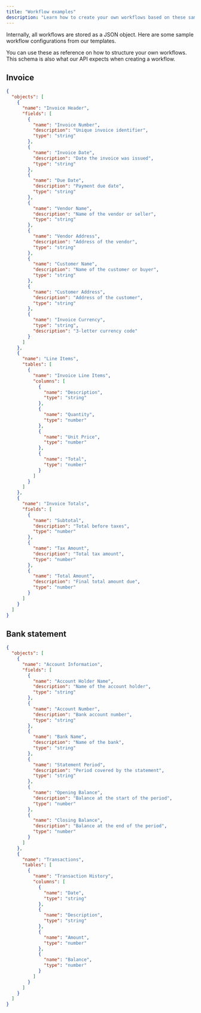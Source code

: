 ```yaml
---
title: "Workflow examples"
description: "Learn how to create your own workflows based on these samples"
---
```


Internally, all workflows are stored as a JSON object. Here are some sample workflow configurations from our templates.

You can use these as reference on how to structure your own workflows. This schema is also what our API expects when creating a workflow.

## Invoice

```JSON
{
  "objects": [
    {
      "name": "Invoice Header",
      "fields": [
        {
          "name": "Invoice Number",
          "description": "Unique invoice identifier",
          "type": "string"
        },
        {
          "name": "Invoice Date",
          "description": "Date the invoice was issued",
          "type": "string"
        },
        {
          "name": "Due Date",
          "description": "Payment due date",
          "type": "string"
        },
        {
          "name": "Vendor Name",
          "description": "Name of the vendor or seller",
          "type": "string"
        },
        {
          "name": "Vendor Address",
          "description": "Address of the vendor",
          "type": "string"
        },
        {
          "name": "Customer Name",
          "description": "Name of the customer or buyer",
          "type": "string"
        },
        {
          "name": "Customer Address",
          "description": "Address of the customer",
          "type": "string"
        },
        {
          "name": "Invoice Currency",
          "type": "string",
          "description": "3-letter currency code"
        }
      ]
    },
    {
      "name": "Line Items",
      "tables": [
        {
          "name": "Invoice Line Items",
          "columns": [
            {
              "name": "Description",
              "type": "string"
            },
            {
              "name": "Quantity",
              "type": "number"
            },
            {
              "name": "Unit Price",
              "type": "number"
            },
            {
              "name": "Total",
              "type": "number"
            }
          ]
        }
      ]
    },
    {
      "name": "Invoice Totals",
      "fields": [
        {
          "name": "Subtotal",
          "description": "Total before taxes",
          "type": "number"
        },
        {
          "name": "Tax Amount",
          "description": "Total tax amount",
          "type": "number"
        },
        {
          "name": "Total Amount",
          "description": "Final total amount due",
          "type": "number"
        }
      ]
    }
  ]
}
```

## Bank statement

```JSON
{
  "objects": [
    {
      "name": "Account Information",
      "fields": [
        {
          "name": "Account Holder Name",
          "description": "Name of the account holder",
          "type": "string"
        },
        {
          "name": "Account Number",
          "description": "Bank account number",
          "type": "string"
        },
        {
          "name": "Bank Name",
          "description": "Name of the bank",
          "type": "string"
        },
        {
          "name": "Statement Period",
          "description": "Period covered by the statement",
          "type": "string"
        },
        {
          "name": "Opening Balance",
          "description": "Balance at the start of the period",
          "type": "number"
        },
        {
          "name": "Closing Balance",
          "description": "Balance at the end of the period",
          "type": "number"
        }
      ]
    },
    {
      "name": "Transactions",
      "tables": [
        {
          "name": "Transaction History",
          "columns": [
            {
              "name": "Date",
              "type": "string"
            },
            {
              "name": "Description",
              "type": "string"
            },
            {
              "name": "Amount",
              "type": "number"
            },
            {
              "name": "Balance",
              "type": "number"
            }
          ]
        }
      ]
    }
  ]
}
```
